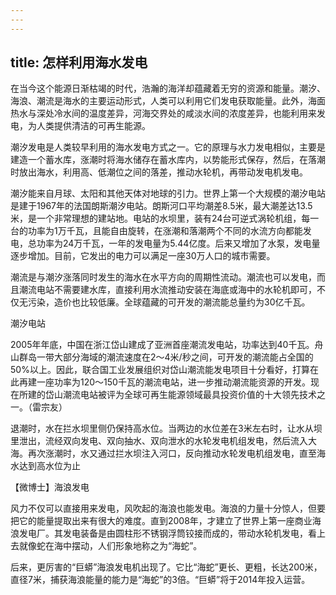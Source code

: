 ```yaml
---
---
---
```

title: 怎样利用海水发电
---




在当今这个能源日渐枯竭的时代，浩瀚的海洋却蕴藏着无穷的资源和能量。潮汐、海浪、潮流是海水的主要运动形式，人类可以利用它们发电获取能量。此外，海面热水与深处冷水间的温度差异，河海交界处的咸淡水间的浓度差异，也能利用来发电，为人类提供清洁的可再生能源。

潮汐发电是人类较早利用的海水发电方式之一。它的原理与水力发电相似，主要是建造一个蓄水库，涨潮时将海水储存在蓄水库内，以势能形式保存，然后，在落潮时放出海水，利用高、低潮位之间的落差，推动水轮机，再带动发电机发电。

潮汐能来自月球、太阳和其他天体对地球的引力。世界上第一个大规模的潮汐电站是建于1967年的法国朗斯潮汐电站。朗斯河口平均潮差8.5米，最大潮差达13.5米，是一个非常理想的建站地。电站的水坝里，装有24台可逆式涡轮机组，每一台的功率为1万千瓦，且能自由旋转，在涨潮和落潮两个不同的水流方向都能发电，总功率为24万千瓦，一年的发电量为5.44亿度。后来又增加了水泵，发电量逐步增加。目前，它发出的电力可以满足一座30万人口的城市需要。

潮流是与潮汐涨落同时发生的海水在水平方向的周期性流动。潮流也可以发电，而且潮流电站不需要建水库，直接利用水流推动安装在海底或海中的水轮机即可，不仅无污染，造价也比较低廉。全球蕴藏的可开发的潮流能总量约为30亿千瓦。

潮汐电站



2005年年底，中国在浙江岱山建成了亚洲首座潮流发电站，功率达到40千瓦。舟山群岛一带大部分海域的潮流速度在2～4米/秒之间，可开发的潮流能占全国的50%以上。因此，联合国工业发展组织对岱山潮流能发电项目十分看好，打算在此再建一座功率为120～150千瓦的潮流电站，进一步推动潮流能资源的开发。现在所建的岱山潮流电站被评为全球可再生能源领域最具投资价值的十大领先技术之一。（雷宗友）

退潮时，水在拦水坝里侧仍保持高水位。当两边的水位差在3米左右时，让水从坝里泄出，流经双向发电、双向抽水、双向泄水的水轮发电机组发电，然后流入大海。再次涨潮时，水又通过拦水坝注入河口，反向推动水轮发电机组发电，直至海水达到高水位为止





【微博士】海浪发电

风力不仅可以直接用来发电，风吹起的海浪也能发电。海浪的力量十分惊人，但要把它的能量提取出来有很大的难度。直到2008年，才建立了世界上第一座商业海浪发电厂。其发电装备是由圆柱形不锈钢浮筒铰接而成的，带动水轮机发电，看上去就像蛇在海中摆动，人们形象地称之为“海蛇”。

后来，更厉害的“巨蟒”海浪发电机出现了。它比“海蛇”更长、更粗，长达200米，直径7米，捕获海浪能量的能力是“海蛇”的3倍。“巨蟒”将于2014年投入运营。